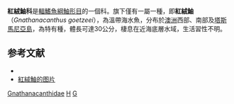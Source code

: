 {{Speciesbox
| taxon = Gnathanacanthus goetzeei
| authority = Bleeker, 1855
| status = NE
| status_system = IUCN3.1
| synonyms = *''Holoxenus cutaneus, Günther, 1876''
*''Beridia flava, Castelnau, 1878''
*''Holoxenus guentheri, Johnston, 1883''
}}

'''紅絨鮋科'''是[[輻鰭魚綱|輻鰭魚綱]][[鮋形目|鮋形目]]的一個科。旗下僅有一屬一種，即'''紅絨鮋'''（''Gnathanacanthus goetzeei''），為溫帶海水魚，分布於[[澳洲|澳洲]]西部、南部及[[塔斯馬尼亞島|塔斯馬尼亞島]]，為特有種，體長可達30公分，棲息在近海底層水域，生活習性不明。

==参考文献==
*{{FishBase_species|genus=Gnathanacanthus|species=goetzeei|year=2014|month=6}}
* [https://fishesofaustralia.net.au/images/image/GnathanGoetMDN.jpg 紅絨鮋的图片]

{{Taxonomy-stub}}
{{taxonbar}}
[[Category:鮋亞目|Gnathanacanthidae]]
[[Category:單屬科魚類|H]]
[[Category:1855年描述的魚類|G]]